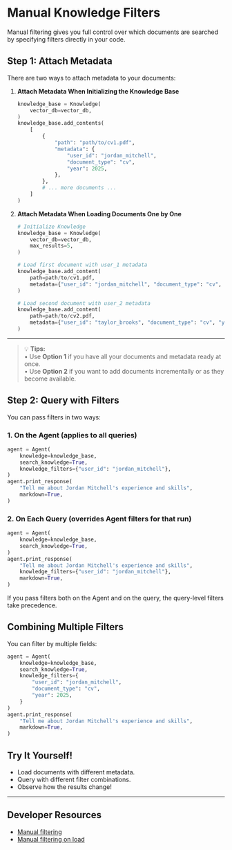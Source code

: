 # Manual Knowledge Filters

Manual filtering gives you full control over which documents are searched by specifying filters directly in your code.

## Step 1: Attach Metadata

There are two ways to attach metadata to your documents:

1. **Attach Metadata When Initializing the Knowledge Base**

    ```python
    knowledge_base = Knowledge(
        vector_db=vector_db,
    )
    knowledge_base.add_contents(
        [
            {
                "path": "path/to/cv1.pdf",
                "metadata": {
                    "user_id": "jordan_mitchell",
                    "document_type": "cv",
                    "year": 2025,
                },
            },
            # ... more documents ...
        ]
    )
    ```

2. **Attach Metadata When Loading Documents One by One**

    ```python
    # Initialize Knowledge
    knowledge_base = Knowledge(
        vector_db=vector_db,
        max_results=5,
    )

    # Load first document with user_1 metadata
    knowledge_base.add_content(
        path=path/to/cv1.pdf,
        metadata={"user_id": "jordan_mitchell", "document_type": "cv", "year": 2025},
    )

    # Load second document with user_2 metadata
    knowledge_base.add_content(
        path=path/to/cv2.pdf,
        metadata={"user_id": "taylor_brooks", "document_type": "cv", "year": 2025},
    )
    ```

---

> 💡 **Tips:**  
> • Use **Option 1** if you have all your documents and metadata ready at once.  
> • Use **Option 2** if you want to add documents incrementally or as they become available.

## Step 2: Query with Filters

You can pass filters in two ways:

### 1. On the Agent (applies to all queries)

```python
agent = Agent(
    knowledge=knowledge_base,
    search_knowledge=True,
    knowledge_filters={"user_id": "jordan_mitchell"},
)
agent.print_response(
    "Tell me about Jordan Mitchell's experience and skills",
    markdown=True,
)
```

### 2. On Each Query (overrides Agent filters for that run)

```python
agent = Agent(
    knowledge=knowledge_base,
    search_knowledge=True,
)
agent.print_response(
    "Tell me about Jordan Mitchell's experience and skills",
    knowledge_filters={"user_id": "jordan_mitchell"},
    markdown=True,
)
```

<Note>If you pass filters both on the Agent and on the query, the query-level filters take precedence.</Note>

## Combining Multiple Filters

You can filter by multiple fields:

```python
agent = Agent(
    knowledge=knowledge_base,
    search_knowledge=True,
    knowledge_filters={
        "user_id": "jordan_mitchell",
        "document_type": "cv",
        "year": 2025,
    }
)
agent.print_response(
    "Tell me about Jordan Mitchell's experience and skills",
    markdown=True,
)
```

## Try It Yourself!

- Load documents with different metadata.
- Query with different filter combinations.
- Observe how the results change!

---

## Developer Resources
- [Manual filtering](https://github.com/agno-agi/agno/blob/main/cookbook/knowledge/filters/filtering.py)
- [Manual filtering on load](https://github.com/agno-agi/agno/blob/main/cookbook/knowledge/filters/filtering_on_load.py)